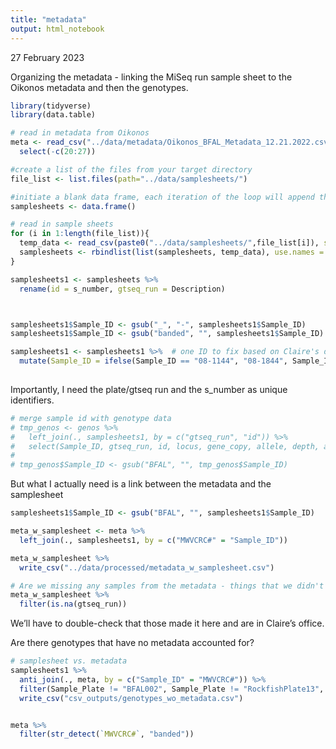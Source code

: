 ```yaml
---
title: "metadata"
output: html_notebook
---
```


27 February 2023


Organizing the metadata - linking the MiSeq run sample sheet to the Oikonos metadata and then the genotypes.


```r
library(tidyverse)
library(data.table)

# read in metadata from Oikonos
meta <- read_csv("../data/metadata/Oikonos_BFAL_Metadata_12.21.2022.csv") %>%
  select(-c(20:27))

```



```r
#create a list of the files from your target directory
file_list <- list.files(path="../data/samplesheets/")

#initiate a blank data frame, each iteration of the loop will append the data from the given file to this variable
samplesheets <- data.frame()

# read in sample sheets
for (i in 1:length(file_list)){
  temp_data <- read_csv(paste0("../data/samplesheets/",file_list[i]), skip = 19) #read in files using the fread function from the data.table package
  samplesheets <- rbindlist(list(samplesheets, temp_data), use.names = T) #for each iteration, bind the new data to the building dataset
}

samplesheets1 <- samplesheets %>%
  rename(id = s_number, gtseq_run = Description) 



samplesheets1$Sample_ID <- gsub("_", "-", samplesheets1$Sample_ID)
samplesheets1$Sample_ID <- gsub("banded", "", samplesheets1$Sample_ID)

samplesheets1 <- samplesheets1 %>%  # one ID to fix based on Claire's description of mislabeling
  mutate(Sample_ID = ifelse(Sample_ID == "08-1144", "08-1844", Sample_ID))
  
```

Importantly, I need the plate/gtseq run and the s_number as unique identifiers.


```r
# merge sample id with genotype data
# tmp_genos <- genos %>%
#   left_join(., samplesheets1, by = c("gtseq_run", "id")) %>%
#   select(Sample_ID, gtseq_run, id, locus, gene_copy, allele, depth, allele.balance)
# 
# tmp_genos$Sample_ID <- gsub("BFAL", "", tmp_genos$Sample_ID)

```



But what I actually need is a link between the metadata and the samplesheet
```r
samplesheets1$Sample_ID <- gsub("BFAL", "", samplesheets1$Sample_ID)

meta_w_samplesheet <- meta %>%
  left_join(., samplesheets1, by = c("MWVCRC#" = "Sample_ID"))

meta_w_samplesheet %>%
  write_csv("../data/processed/metadata_w_samplesheet.csv")

```


```r
# Are we missing any samples from the metadata - things that we didn't genotype, e.g.
meta_w_samplesheet %>%
  filter(is.na(gtseq_run))

```
We'll have to double-check that those made it here and are in Claire's office.


Are there genotypes that have no metadata accounted for?

```r
# samplesheet vs. metadata
samplesheets1 %>%
  anti_join(., meta, by = c("Sample_ID" = "MWVCRC#")) %>%
  filter(Sample_Plate != "BFAL002", Sample_Plate != "RockfishPlate13", !str_detect(Sample_ID, "NTC"), !str_detect(Sample_ID, "blank")) %>%
  write_csv("csv_outputs/genotypes_wo_metadata.csv")


meta %>%
  filter(str_detect(`MWVCRC#`, "banded"))
```

